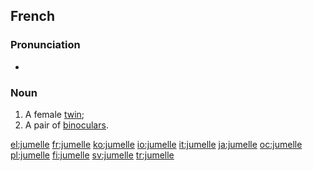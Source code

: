 ==French==

===Pronunciation===
*{{audio|Fr-jumelle.ogg|audio}}

===Noun===
{{fr-noun|f}}

# A female [[twin]]; {{feminine of|[[jumeau]]|nocap=1}}
# A pair of [[binoculars]].

[[el:jumelle]]
[[fr:jumelle]]
[[ko:jumelle]]
[[io:jumelle]]
[[it:jumelle]]
[[ja:jumelle]]
[[oc:jumelle]]
[[pl:jumelle]]
[[fi:jumelle]]
[[sv:jumelle]]
[[tr:jumelle]]